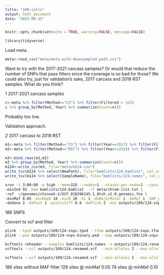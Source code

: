 ```yaml
---
title: "109-calls"
output: html_document
date: "2023-09-15"
---
```


```r
knitr::opts_chunk$set(echo = TRUE, warning=FALSE, message=FALSE)
```

```r
library(tidyverse)
```

Load meta.     
```r
meta<-read_csv("meta/meta-with-downsampled-path.csv")
```
Want to try with the 2017-2021 carcass samples? Or would that reduce the number of SNPs that pass filters since the coverage is so bad for those? We could also try, just for validation's sake, 2017 carcass and 2018 RST samples. What do you think?      

_1_ 2017-2021 carcass samples

```r
c<-meta %>% filter(Method=="CS") %>% filter(Filtered > 1e5)
c %>% group_by(Method, Year) %>% summarize(Count=n())
```

Probably too low.

Validation approach.

_2_ 2017 carcass to 2018 RST

```r
m1<-meta %>% filter(Method=="CS") %>% filter(Year==2017) %>% filter(Filtered > 1e5)
m2<-meta %>% filter(Method=="RST") %>% filter(Year==2018) %>% filter(Filtered > 1e5)

m3<-bind_rows(m1,m2) 
m3 %>% group_by(Method, Year) %>% summarize(Count=n())
m124<-write_csv(m3, file="meta/m124.csv")
write_tsv(m124 %>% select(NewPath), file="bamlists/124.bamlist", col_names = FALSE)
write_tsv(m124 %>% select(SampleName), file="bamlists/124.names", col_names = FALSE)
```


```sh
srun -t 3:00:00 -p high --mem=32G --nodes=1 --ntasks-per-node=1 --cpus-per-task=12 $HOME/angsd/angsd -nthreads 24 \
-minInd 93 -bam bamlists/124.bamlist  -rf meta/chrom-list.txt \
-ref  ~/genomes/chinook-2/GCF_018296145.1_Otsh_v2.0_genomic.fna \
-minMaf 0.05 -minMapQ 10 -minQ 20 -GL 1 -doMajorMinor 1 -doMaf 1 -SNP_pval 1e-6 \
-doGeno 2 -doPost 1 -postCutoff 0.9 -doPlink 2 -out outputs/109/124-snps > outputs/109/124-snps.out 2> outputs/109/124-snps.err &
```

186 SNPS

Convert to vcf and filter

```sh
plink --tped outputs/109/124-snps.tped --tfam outputs/109/124-snps.tfam --out outputs/109/124-snps-binary --recode --allow-extra-chr --noweb
plink --ped outputs/109/124-snps-binary.ped --map outputs/109/124-snps-binary.map --recode vcf --allow-extra-chr -out outputs/109/124-snps-samples-recode

bcftools reheader --samples bamlists/124.names -o outputs/109/124.renamed.vcf  outputs/109/124-snps-samples-recode.vcf  
vcftools --vcf outputs/109/124.renamed.vcf  --min-alleles 2 --max-alleles 2 --max-missing 0.4 --maf 0.05 --max-maf 0.4 --out outputs/109/124-renamed-filtered-05 --recode 

vcftools --vcf outputs/109/124.renamed.vcf  --min-alleles 2 --max-alleles 2 --max-missing 0.4 --maf 0.10 --max-maf 0.4 --out outputs/109/124-renamed-filtered-10 --recode 

```

186 sites without MAF filter
128 sites @ minMaf 0.05
74 sites @ minMaf 0.10


